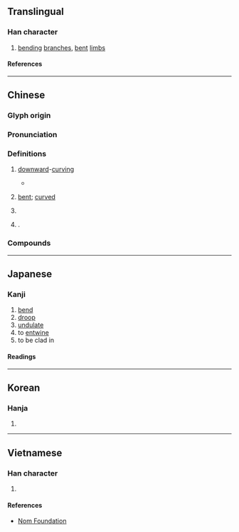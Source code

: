 {{character info}}
==Translingual==

===Han character===
{{Han char|rn=75|rad=木|as=11|sn=15|four=47922|canj=DSMH|ids=⿰木翏}}

# [[bend]]ing [[branch]]es, [[bent]] [[limb]]s

====References====
{{Han ref|kx=0550.150|dkj=15445|dj=0938.090|hdz=21285.120|uh=6A1B}}

----

==Chinese==
{{zh-forms}}

===Glyph origin===
{{Han etym}}

===Pronunciation===
{{zh-pron
|m=jiū
|c=gau1
|mn=khiu
|mc=y
|oc=y
|ma=
|cat=n,a,v
}}

===Definitions===
{{zh-hanzi}}

# {{lb|zh|obsolete|of a branch}} [[downward]]-[[curve|curving]]
#* {{zh-x|南 有 樛{jiū}-木|In the south are the trees with '''drooping''' branches|CL|ref=Shijing}}
# {{lb|zh|obsolete}} [[bent]]; [[curved]]
# {{zh-alt-form|摎|to [[twist]]; to [[twine]]}}
# {{surname|zh|nodot=1}}.

===Compounds===
{{zh-der|樛曲|樛木|樛流|樛結}}

----

==Japanese==

===Kanji===
{{ja-kanji|grade=|rs=木11}}

# [[bend]]
# [[droop]]
# [[undulate]]
# to [[entwine]]
# to be clad in

====Readings====
{{ja-readings
|goon=きゅう
|kanon=きゅう
|kun=つが-
}}

----

==Korean==

===Hanja===
{{ko-hanja|규}}

# {{rfdef|ko|sort=木11}}

----

==Vietnamese==

===Han character===
{{vi-readings|rs=木11|reading=cù}}

# {{rfdef|vi|sort=木11}}

====References====
* [http://nomfoundation.org/common/nom_details.php?codepoint=6a1b Nom Foundation]